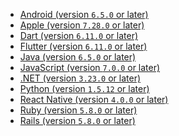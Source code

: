 - [Android (version `6.5.0` or later)](/platforms/android/performance/instrumentation/performance-metrics/)
- [Apple (version `7.28.0` or later)](/platforms/apple/performance/instrumentation/performance-metrics/)
- [Dart (version `6.11.0` or later)](/platforms/dart/performance/instrumentation/performance-metrics/)
- [Flutter (version `6.11.0` or later)](/platforms/flutter/performance/instrumentation/performance-metrics/)
- [Java (version `6.5.0` or later)](/platforms/java/performance/instrumentation/performance-metrics/)
- [JavaScript (version `7.0.0` or later)](/platforms/javascript/performance/instrumentation/performance-metrics/)
- [.NET (version `3.23.0` or later)](/platforms/dotnet/performance/instrumentation/performance-metrics/)
- [Python (version `1.5.12` or later)](/platforms/python/performance/instrumentation/performance-metrics/)
- [React Native (version `4.0.0` or later)](/platforms/react-native/performance/instrumentation/performance-metrics/)
- [Ruby (version `5.8.0` or later)](/platforms/ruby/performance/instrumentation/performance-metrics/)
- [Rails (version `5.8.0` or later)](/platforms/ruby/guides/rails/performance/instrumentation/performance-metrics/)
